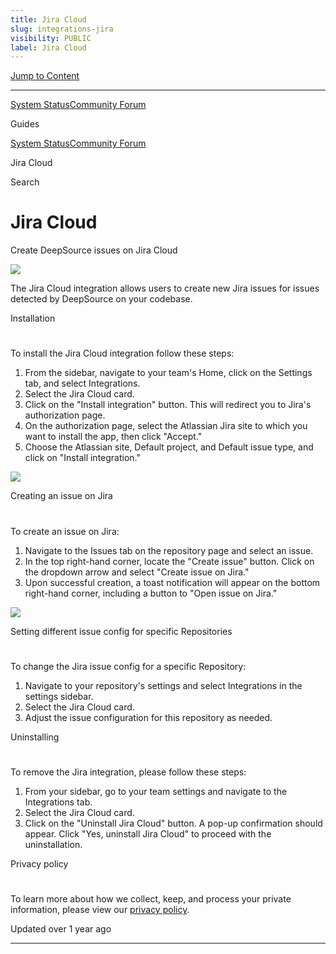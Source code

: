 ```yaml
---
title: Jira Cloud
slug: integrations-jira
visibility: PUBLIC
label: Jira Cloud
---
```

[Jump to Content](#content)

* * *

[System Status](https://deepsourcestatus.com/)[Community Forum](https://discuss.deepsource.com/)

Guides

[System Status](https://deepsourcestatus.com/)[Community Forum](https://discuss.deepsource.com/)

Jira Cloud

Search

Jira Cloud
==========

Create DeepSource issues on Jira Cloud

![](https://files.readme.io/6c13376-Jira.png)

The Jira Cloud integration allows users to create new Jira issues for issues detected by DeepSource on your codebase.

Installation

[](#installation)
=================================

To install the Jira Cloud integration follow these steps:

1.  From the sidebar, navigate to your team's Home, click on the Settings tab, and select Integrations.
2.  Select the Jira Cloud card.
3.  Click on the "Install integration" button. This will redirect you to Jira's authorization page.
4.  On the authorization page, select the Atlassian Jira site to which you want to install the app, then click "Accept."
5.  Choose the Atlassian site, Default project, and Default issue type, and click on "Install integration."

![](https://files.readme.io/52be21b-small-jira-usage.png)

Creating an issue on Jira

[](#creating-an-issue-on-jira)
===========================================================

To create an issue on Jira:

1.  Navigate to the Issues tab on the repository page and select an issue.
2.  In the top right-hand corner, locate the "Create issue" button. Click on the dropdown arrow and select "Create issue on Jira."
3.  Upon successful creation, a toast notification will appear on the bottom right-hand corner, including a button to "Open issue on Jira."

![](https://files.readme.io/1339ca8-small-create-issue-on-jira.png)

Setting different issue config for specific Repositories

[](#setting-different-issue-config-for-specific-repositories)
=========================================================================================================================

To change the Jira issue config for a specific Repository:

1.  Navigate to your repository's settings and select Integrations in the settings sidebar.
2.  Select the Jira Cloud card.
3.  Adjust the issue configuration for this repository as needed.

Uninstalling

[](#uninstalling)
=================================

To remove the Jira integration, please follow these steps:

1.  From your sidebar, go to your team settings and navigate to the Integrations tab.
2.  Select the Jira Cloud card.
3.  Click on the "Uninstall Jira Cloud" button. A pop-up confirmation should appear. Click "Yes, uninstall Jira Cloud" to proceed with the uninstallation.

Privacy policy

[](#privacy-policy)
=====================================

To learn more about how we collect, keep, and process your private information, please view our [privacy policy](https://deepsource.com/legal/privacy/).

Updated over 1 year ago

* * *
